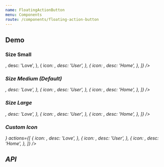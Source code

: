 ```yaml
---
name: FloatingActionButton
menu: Components
route: /components/floating-action-button
---
```




## Demo

### Size Small

<Playground>
  <FloatingActionButton
    size="small"
    actions={[
      {
        icon: <i className="fas fa-heart" />,
        desc: 'Love',
      },
      {
        icon: <i className="fas fa-user" />,
        desc: 'User',
      },
      {
        icon: <i className="fas fa-home" />,
        desc: 'Home',
      },
    ]}
  />
</Playground>

### Size Medium (Default)

<Playground>
  <FloatingActionButton
    size="medium"
    actions={[
      {
        icon: <i className="fas fa-heart" />,
        desc: 'Love',
      },
      {
        icon: <i className="fas fa-user" />,
        desc: 'User',
      },
      {
        icon: <i className="fas fa-home" />,
        desc: 'Home',
      },
    ]}
  />
</Playground>

### Size Large

<Playground>
  <FloatingActionButton
    size="large"
    actions={[
      {
        icon: <i className="fas fa-heart" />,
        desc: 'Love',
      },
      {
        icon: <i className="fas fa-user" />,
        desc: 'User',
      },
      {
        icon: <i className="fas fa-home" />,
        desc: 'Home',
      },
    ]}
  />
</Playground>

### Custom Icon

<Playground>
  <FloatingActionButton
    icon={<i className="fas fa-headset"></i>}
    actions={[
      {
        icon: <i className="fas fa-heart" />,
        desc: 'Love',
      },
      {
        icon: <i className="fas fa-user" />,
        desc: 'User',
      },
      {
        icon: <i className="fas fa-home" />,
        desc: 'Home',
      },
    ]}
  />
</Playground>

## API

<Props of={FloatingActionButton} />
